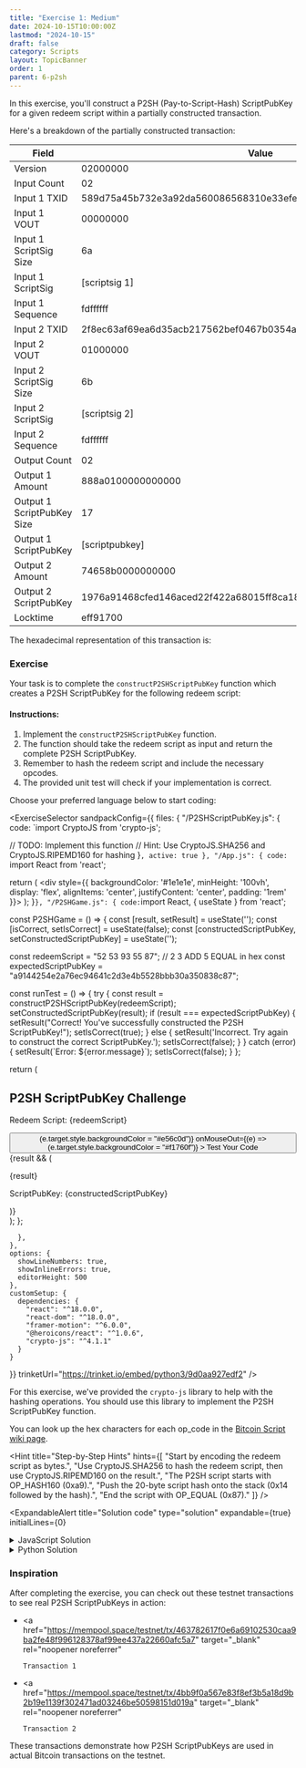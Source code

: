 ```yaml
---
title: "Exercise 1: Medium"
date: 2024-10-15T10:00:00Z
lastmod: "2024-10-15"
draft: false
category: Scripts
layout: TopicBanner
order: 1
parent: 6-p2sh
---
```


In this exercise, you'll construct a P2SH (Pay-to-Script-Hash) ScriptPubKey for a given redeem script within a partially constructed transaction.

Here's a breakdown of the partially constructed transaction:

<div className="overflow-x-auto">
    <table className="min-w-full">
        <thead>
            <tr>
                <th className="px-4 py-2">Field</th>
                <th className="px-4 py-2">Value</th>
            </tr>
        </thead>
        <tbody>
            <tr>
                <td className="border px-4 py-2">Version</td>
                <td className="border px-4 py-2 break-all">02000000</td>
            </tr>
            <tr>
                <td className="border px-4 py-2">Input Count</td>
                <td className="border px-4 py-2 break-all">02</td>
            </tr>
            <tr>
                <td className="border px-4 py-2">Input 1 TXID</td>
                <td className="border px-4 py-2 break-all">
                    589d75a45b732e3a92da560086568310e33efe5cfb26bcb2685d7ee712af7a3e
                </td>
            </tr>
            <tr>
                <td className="border px-4 py-2">Input 1 VOUT</td>
                <td className="border px-4 py-2 break-all">00000000</td>
            </tr>
            <tr>
                <td className="border px-4 py-2">Input 1 ScriptSig Size</td>
                <td className="border px-4 py-2 break-all">6a</td>
            </tr>
            <tr>
                <td className="border px-4 py-2">Input 1 ScriptSig</td>
                <td className="border px-4 py-2 break-all">[scriptsig 1]</td>
            </tr>
            <tr>
                <td className="border px-4 py-2">Input 1 Sequence</td>
                <td className="border px-4 py-2 break-all">fdffffff</td>
            </tr>
            <tr>
                <td className="border px-4 py-2">Input 2 TXID</td>
                <td className="border px-4 py-2 break-all">
                    2f8ec63af69ea6d35acb217562bef0467b0354a2dad430a71051041e5cfd0499
                </td>
            </tr>
            <tr>
                <td className="border px-4 py-2">Input 2 VOUT</td>
                <td className="border px-4 py-2 break-all">01000000</td>
            </tr>
            <tr>
                <td className="border px-4 py-2">Input 2 ScriptSig Size</td>
                <td className="border px-4 py-2 break-all">6b</td>
            </tr>
            <tr>
                <td className="border px-4 py-2">Input 2 ScriptSig</td>
                <td className="border px-4 py-2 break-all">[scriptsig 2]</td>
            </tr>
            <tr>
                <td className="border px-4 py-2">Input 2 Sequence</td>
                <td className="border px-4 py-2 break-all">fdffffff</td>
            </tr>
            <tr>
                <td className="border px-4 py-2">Output Count</td>
                <td className="border px-4 py-2 break-all">02</td>
            </tr>
            <tr>
                <td className="border px-4 py-2">Output 1 Amount</td>
                <td className="border px-4 py-2 break-all">
                    888a0100000000000
                </td>
            </tr>
            <tr>
                <td className="border px-4 py-2">Output 1 ScriptPubKey Size</td>
                <td className="border px-4 py-2 break-all">17</td>
            </tr>
            <tr>
                <td className="border px-4 py-2">Output 1 ScriptPubKey</td>
                <td className="border px-4 py-2 break-all">[scriptpubkey]</td>
            </tr>
            <tr>
                <td className="border px-4 py-2">Output 2 Amount</td>
                <td className="border px-4 py-2 break-all">74658b0000000000</td>
            </tr>
            <tr>
                <td className="border px-4 py-2">Output 2 ScriptPubKey</td>
                <td className="border px-4 py-2 break-all">
                    1976a91468cfed146aced22f422a68015ff8ca180761912a88ac
                </td>
            </tr>
            <tr>
                <td className="border px-4 py-2">Locktime</td>
                <td className="border px-4 py-2 break-all">eff91700</td>
            </tr>
        </tbody>
    </table>
</div>

The hexadecimal representation of this transaction is:

<CodeSnippet
    code="0200000002589d75a45b732e3a92da560086568310e33efe5cfb26bcb2685d7ee712af7a3e000000006a-[scriptsig 1]-fdffffff2f8ec63af69ea6d35acb217562bef0467b0354a2dad430a71051041e5cfd0499010000006b-[scriptsig 2]-fdffffff02888a01000000000017-[scriptpubkey]-74658b00000000001976a91468cfed146aced22f422a68015ff8ca180761912a88aceff91700"
    language="text"
    showLineNumbers={true}
/>

### Exercise

Your task is to complete the `constructP2SHScriptPubKey` function which creates a P2SH ScriptPubKey for the following redeem script:

<CodeSnippet
    code="    2 3 ADD 5 EQUAL"
    language="text"
    showLineNumbers={false}
/>

#### Instructions:

1. Implement the `constructP2SHScriptPubKey` function.
2. The function should take the redeem script as input and return the complete P2SH ScriptPubKey.
3. Remember to hash the redeem script and include the necessary opcodes.
4. The provided unit test will check if your implementation is correct.

Choose your preferred language below to start coding:

<ExerciseSelector
  sandpackConfig={{
    files: {
      "/P2SHScriptPubKey.js": {
        code: `import CryptoJS from 'crypto-js';

  // TODO: Implement this function
  // Hint: Use CryptoJS.SHA256 and CryptoJS.RIPEMD160 for hashing
}`,
        active: true
      },
      "/App.js": {
        code: `import React from 'react';

  return (
    <div style={{ backgroundColor: '#1e1e1e', minHeight: '100vh', display: 'flex', alignItems: 'center', justifyContent: 'center', padding: '1rem' }}>
      <P2SHGame />
    </div>
  );
}`
      },
      "/P2SHGame.js": {
        code: `import React, { useState } from 'react';

const P2SHGame = () => {
const [result, setResult] = useState('');
const [isCorrect, setIsCorrect] = useState(false);
const [constructedScriptPubKey, setConstructedScriptPubKey] = useState('');

const redeemScript = "52 53 93 55 87"; // 2 3 ADD 5 EQUAL in hex
const expectedScriptPubKey = "a9144254e2a76ec94641c2d3e4b5528bbb30a350838c87";

const runTest = () => {
try {
const result = constructP2SHScriptPubKey(redeemScript);
setConstructedScriptPubKey(result);
if (result === expectedScriptPubKey) {
setResult("Correct! You've successfully constructed the P2SH ScriptPubKey!");
setIsCorrect(true);
} else {
setResult('Incorrect. Try again to construct the correct ScriptPubKey.');
setIsCorrect(false);
}
} catch (error) {
setResult(\`Error: \${error.message}\`);
setIsCorrect(false);
}
};

return (

<div
    style={{
        maxWidth: "28rem",
        width: "100%",
        backgroundColor: "#252526",
        padding: "1.5rem",
        borderRadius: "0.5rem",
        boxShadow: "0 4px 6px rgba(0, 0, 0, 0.1)"
    }}
>
    <h2
        style={{
            fontSize: "1.5rem",
            fontWeight: "bold",
            marginBottom: "1rem",
            color: "#d4d4d4",
            textAlign: "center"
        }}
    >
        P2SH ScriptPubKey Challenge
    </h2>
    <div style={{ marginBottom: "1rem" }}>
        <p
            style={{
                fontFamily: "monospace",
                fontSize: "0.875rem",
                wordBreak: "break-all",
                marginTop: "0.5rem",
                color: "#d4d4d4"
            }}
        >
            Redeem Script: {redeemScript}
        </p>
    </div>
    <motion.div
        style={{
            display: "flex",
            justifyContent: "center",
            marginBottom: "1rem"
        }}
        animate={{ rotate: isCorrect ? [0, 10, -10, 0] : 0 }}
        transition={{ duration: 0.5 }}
    >
        <LockClosedIcon
            style={{
                width: "3rem",
                height: "3rem",
                color: isCorrect ? "#689f38" : "#f1760f"
            }}
        />
    </motion.div>
    <button
        onClick={runTest}
        style={{
            width: "100%",
            padding: "0.5rem 1rem",
            backgroundColor: "#f1760f",
            color: "#ffffff",
            border: "none",
            borderRadius: "0.25rem",
            cursor: "pointer",
            transition: "background-color 0.2s"
        }}
        onMouseOver={(e) => (e.target.style.backgroundColor = "#e56c0d")}
        onMouseOut={(e) => (e.target.style.backgroundColor = "#f1760f")}
    >
        Test Your Code
    </button>
    <AnimatePresence>
        {result && (
            <motion.div
                initial={{ opacity: 0, y: -10 }}
                animate={{ opacity: 1, y: 0 }}
                exit={{ opacity: 0, y: 10 }}
                style={{
                    marginTop: "1rem",
                    textAlign: "center"
                }}
            >
                <p style={{ color: isCorrect ? "#689f38" : "#d32f2f" }}>
                    {result}
                </p>
                <p
                    style={{
                        fontFamily: "monospace",
                        fontSize: "0.875rem",
                        wordBreak: "break-all",
                        marginTop: "0.5rem",
                        color: "#d4d4d4",
                        backgroundColor: "#3c3c3c",
                        padding: "0.5rem",
                        borderRadius: "0.25rem"
                    }}
                >
                    ScriptPubKey: {constructedScriptPubKey}
                </p>
            </motion.div>
        )}
    </AnimatePresence>
</div>
); };

      },
    },
    options: {
      showLineNumbers: true,
      showInlineErrors: true,
      editorHeight: 500
    },
    customSetup: {
      dependencies: {
        "react": "^18.0.0",
        "react-dom": "^18.0.0",
        "framer-motion": "^6.0.0",
        "@heroicons/react": "^1.0.6",
        "crypto-js": "^4.1.1"
      }
    }
  }}
  trinketUrl="https://trinket.io/embed/python3/9d0aa927edf2"
/>

For this exercise, we've provided the `crypto-js` library to help with the hashing operations. You should use this library to implement the P2SH ScriptPubKey function.

You can look up the hex characters for each op_code in the [Bitcoin Script wiki page](https://en.bitcoin.it/wiki/Script).

<Hint
    title="Step-by-Step Hints"
    hints={[
        "Start by encoding the redeem script as bytes.",
        "Use CryptoJS.SHA256 to hash the redeem script, then use CryptoJS.RIPEMD160 on the result.",
        "The P2SH script starts with OP_HASH160 (0xa9).",
        "Push the 20-byte script hash onto the stack (0x14 followed by the hash).",
        "End the script with OP_EQUAL (0x87)."
    ]}
/>

<ExpandableAlert
  title="Solution code"
  type="solution"
  expandable={true}
  initialLines={0}
>
  <details>
    <summary>JavaScript Solution</summary>
    ```javascript
    import CryptoJS from 'crypto-js';

    export function constructP2SHScriptPubKey(redeemScript) {
        // Convert redeem script from hex to WordArray
        const scriptWordArray = CryptoJS.enc.Hex.parse(redeemScript.replace(/\s/g, ''));

        // Hash the redeem script
        const sha256Hash = CryptoJS.SHA256(scriptWordArray);
        const ripemd160Hash = CryptoJS.RIPEMD160(sha256Hash);

        // Convert hash to hex
        const scriptHash = ripemd160Hash.toString(CryptoJS.enc.Hex);

        // Construct the P2SH script
        const p2shScript = 'a914' + scriptHash + '87';

        return p2shScript;
    }
    ```

  </details>

  <details>
    <summary>Python Solution</summary>
    ```python
    import hashlib

    def construct_p2sh_scriptpubkey(redeem_script: str) -> str:
        # Encode the redeem script as bytes
        script_bytes = bytes.fromhex(redeem_script.replace(" ", ""))

        # Hash the redeem script
        sha256_hash = hashlib.sha256(script_bytes).digest()
        ripemd160_hash = hashlib.new('ripemd160', sha256_hash).digest()

        # Construct the P2SH script
        p2sh_script = b'\xa9\x14' + ripemd160_hash + b'\x87'

        return p2sh_script.hex()
    ```

  </details>
</ExpandableAlert>

### Inspiration

After completing the exercise, you can check out these testnet transactions to see real P2SH ScriptPubKeys in action:

-   <a
        href="https://mempool.space/testnet/tx/463782617f0e6a69102530caa9ba2fe48f996128378af99ee437a22660afc5a7"
        target="_blank"
        rel="noopener noreferrer"
    >
        Transaction 1
    </a>
-   <a
        href="https://mempool.space/testnet/tx/4bb9f0a567e83f8ef3b5a18d9b2b19e1139f302471ad03246be50598151d019a"
        target="_blank"
        rel="noopener noreferrer"
    >
        Transaction 2
    </a>

These transactions demonstrate how P2SH ScriptPubKeys are used in actual Bitcoin transactions on the testnet.
